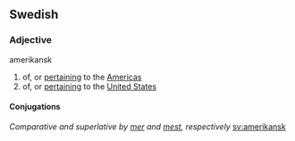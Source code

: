 ==Swedish==
===Adjective===
;amerikansk
#of, or [[pertaining]] to the [[Americas]]
#of, or [[pertaining]] to the [[United States]]

====Conjugations====
{{sv-adj-un|amerikansk|amerikanskt|amerikanske|amerikanska}}

''Comparative and superlative by [[mer]] and [[mest]], respectively''
[[sv:amerikansk]]